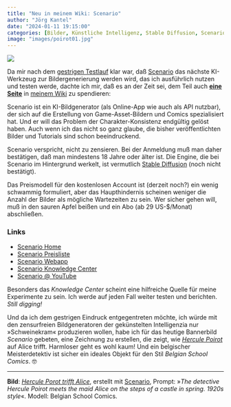 ```yaml
---
title: "Neu in meinem Wiki: Scenario"
author: "Jörg Kantel"
date: "2024-01-11 19:15:00"
categories: [Bilder, Künstliche Intelligenz, Stable Diffusion, Scenario]
image: "images/poirot01.jpg"
---
```


[![](images/poirot01-b.jpg)](https://www.flickr.com/photos/schockwellenreiter/53457976740/)

Da mir nach dem [gestrigen Testlauf](https://kantel.github.io/posts/2024011002_ki_ohne_zensor/) klar war, daß [Scenario](https://app.scenario.com/) das nächste KI-Werkzeug zur Bildergenerierung werden wird, das ich ausführlich nutzen und testen werde, dachte ich mir, daß es an der Zeit sei, dem Teil auch **[eine Seite](http://cognitiones.kantel-chaos-team.de/technikgeschichte/rechnerundnetze/scenario.html)** in [meinem Wiki](http://cognitiones.kantel-chaos-team.de/index.html) zu spendieren:

Scenario ist ein KI-Bildgenerator (als Online-App wie auch als API nutzbar), der sich auf die Erstellung von Game-Asset-Bildern und Comics spezialisiert hat. Und er will das Problem der Charakter-Konsistenz endgültig gelöst haben. Auch wenn ich das nicht so ganz glaube, die bisher veröffentlichten Bilder und Tutorials sind schon beeindruckend.

Scenario verspricht, nicht zu zensieren. Bei der Anmeldung muß man daher bestätigen, daß man mindestens 18 Jahre oder älter ist. Die Engine, die bei Scenario im Hintergrund werkelt, ist vermutlich [Stable Diffusion](http://cognitiones.kantel-chaos-team.de/technikgeschichte/rechnerundnetze/stablediffusion.html) (noch nicht bestätigt).

Das Preismodell für den kostenlosen Account ist (derzeit noch?) ein wenig schwammig formuliert, aber das Haupthindernis scheinen weniger die Anzahl der Bilder als mögliche Wartezeiten zu sein. Wer sicher gehen will, muß in den sauren Apfel beißen und ein Abo (ab 29&nbsp;US-$/Monat) abschließen.

### Links

- [Scenario Home](https://www.scenario.com/)
- [Scenario Preisliste](https://www.scenario.com/pricing)
- [Scenario Webapp](https://app.scenario.com/)
- [Scenario Knowledge Center](https://help.scenario.com/)
- [Scenario @ YouTube](https://www.youtube.com/@scenario_gg)

Besonders das *Knowledge Center* scheint eine hilfreiche Quelle für meine Experimente zu sein. Ich werde auf jeden Fall weiter testen und berichten. *Still digging!*

Und da ich dem gestrigen Eindruck entgegentreten möchte, ich würde mit den zensurfreien Bildgeneratoren der gekünstelten Intelligenzia nur »Schweinekram« produzieren wollen, habe ich für das heutige Bannerbild *Scenario* gebeten, eine Zeichnung zu erstellen, die zeigt, wie *[Hercule Poirot](https://de.wikipedia.org/wiki/Hercule_Poirot)* auf Alice trifft. Harmloser geht es wohl kaum! Und ein belgischer Meisterdetektiv ist sicher ein ideales Objekt für den Stil *Belgian School Comics*.&nbsp;🤓

---

**Bild**: *[Hercule Porot trifft Alice](https://www.flickr.com/photos/schockwellenreiter/53457976740/)*, erstellt mit [Scenario](http://cognitiones.kantel-chaos-team.de/technikgeschichte/rechnerundnetze/scenario.html), Prompt: »*The detective Hercule Poirot meets the maid Alice on the steps of a castle in spring. 1920s style*«. Modell: Belgian School Comics.
